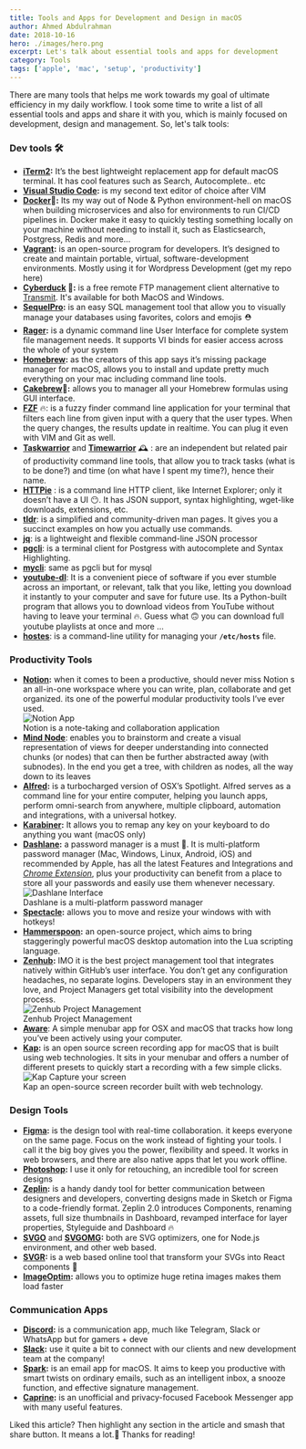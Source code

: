 ```yaml
---
title: Tools and Apps for Development and Design in macOS
author: Ahmed Abdulrahman
date: 2018-10-16
hero: ./images/hero.png
excerpt: Let's talk about essential tools and apps for development
category: Tools
tags: ['apple', 'mac', 'setup', 'productivity']
---
```

There are many tools that helps me work towards my goal of ultimate efficiency in my daily workflow. I took some time to write a list of all essential tools and apps and share it with you, which is mainly focused on development, design and management. So, let's talk tools:

### Dev tools 🛠
- **[iTerm2](https://www.iterm2.com/):** It’s the best lightweight replacement app for default macOS terminal. It has cool features such as Search, Autocomplete.. etc
- **[Visual Studio Code](https://code.visualstudio.com/):** is my second text editor of choice after VIM
- **[Docker](https://www.docker.com/)🐬:** Its my way out of Node & Python environment-hell on macOS when building microservices and also for environments to run CI/CD pipelines in. Docker make it easy to quickly testing something locally on your machine without needing to install it, such as Elasticsearch, Postgress, Redis and more…
- **[Vagrant](https://www.vagrantup.com/):** is an open-source program for developers. It’s designed to create and maintain portable, virtual, software-development environments. Mostly using it for Wordpress Development (get my repo here)
- **[Cyberduck](https://cyberduck.io/) 🐣:** is a free remote FTP management client alternative to [Transmit](https://panic.com/transmit/). It's available for both MacOS and Windows.
- **[SequelPro](http://www.sequelpro.com/):** is an easy SQL management tool that allow you to visually manage your databases using favorites, colors and emojis ⛑
- **[Rager](https://ranger.github.io/):** is a dynamic command line User Interface for complete system file management needs. It supports VI binds for easier access across the whole of your system
- **[Homebrew](https://brew.sh/):** as the creators of this app says it’s missing package manager for macOS, allows you to install and update pretty much everything on your mac including command line tools.
- **[Cakebrew](https://www.cakebrew.com/)🎂:** allows you to manager all your Homebrew formulas using GUI interface.
- **[FZF](https://github.com/junegunn/fzf)** 🔥: is a fuzzy finder command line application for your terminal that filters each line from given input with a query that the user types. When the query changes, the results update in realtime. You can plug it even with VIM and Git as well.
- **[Taskwarrior](https://taskwarrior.org/)** and **[Timewarrior](https://timewarrior.net/)** 🕰 : are an independent but related pair of productivity command line tools, that allow you to track tasks (what is to be done?) and time (on what have I spent my time?), hence their name.
- **[HTTPie](https://httpie.org/)** : is a command line HTTP client, like Internet Explorer; only it doesn’t have a UI 😶. It has JSON support, syntax highlighting, wget-like downloads, extensions, etc.
- **[tldr](https://tldr.sh/)**: is a simplified and community-driven man pages. It gives you a succinct examples on how you actually use commands.
- **[jq](https://stedolan.github.io/jq/)**: is a lightweight and flexible command-line JSON processor
- **[pgcli](https://github.com/dbcli/pgcli)**: is a terminal client for Postgress with autocomplete and Syntax Highlighting.
- **[mycli](https://github.com/dbcli/mycli)**: same as pgcli but for mysql
- **[youtube-dl](https://ytdl-org.github.io/youtube-dl/index.html)**: It is a convenient piece of software if you ever stumble across an important, or relevant, talk that you like, letting you download it instantly to your computer and save for future use. Its a Python-built program that allows you to download videos from YouTube without having to leave your terminal 🔥. Guess what 🙃 you can download full youtube playlists at once and more …
- **[hostes](https://github.com/cbednarski/hostess)**: is a command-line utility for managing your **`/etc/hosts`** file.

### Productivity Tools
- **[Notion](https://www.notion.so/):** when it comes to been a productive, should never miss Notion s an all-in-one workspace where you can write, plan, collaborate and get organized. its one of the powerful modular productivity tools I’ve ever used.
  <div class="Image__Small">
    <img src="./images/notion.png" alt="Notion App" />
    <figcaption>Notion is a note-taking and collaboration application</figcaption>
  </div>
- **[Mind Node](https://mindnode.com/)**: enables you to brainstorm and create a visual representation of views for deeper understanding into connected chunks (or nodes) that can then be further abstracted away (with subnodes). In the end you get a tree, with children as nodes, all the way down to its leaves
- **[Alfred](https://www.alfredapp.com/):** is a turbocharged version of OSX’s Spotlight. Alfred serves as a command line for your entire computer, helping you launch apps, perform omni-search from anywhere, multiple clipboard, automation and integrations, with a universal hotkey.
- **[Karabiner](https://pqrs.org/osx/karabiner/):** It allows you to remap any key on your keyboard to do anything you want (macOS only)
- **[Dashlane](https://www.dashlane.com/):** a password manager is a must 🔐. It is multi-platform password manager (Mac, Windows, Linux, Android, iOS) and recommended by Apple, has all the latest Features and Integrations and *[Chrome Extension](https://chrome.google.com/webstore/detail/dashlane-password-manager/fdjamakpfbbddfjaooikfcpapjohcfmg?hl=en)*, plus your productivity can benefit from a place to store all your passwords and easily use them whenever necessary.
  <div class="Image__Small">
    <img src="./images/dashlane.jpeg" alt="Dashlane Interface" />
    <figcaption>Dashlane is a multi-platform password manager</figcaption>
  </div>
- **[Spectacle](https://www.spectacleapp.com/):** allows you to move and resize your windows with with hotkeys!
- **[Hammerspoon](https://www.hammerspoon.org/):** an open-source project, which aims to bring staggeringly powerful macOS desktop automation into the Lua scripting language.
- **[Zenhub](https://www.zenhub.com/):** IMO it is the best project management tool that integrates natively within GitHub’s user interface. You don’t get any configuration headaches, no separate logins. Developers stay in an environment they love, and Project Managers get total visibility into the development process.
  <div class="Image__Small">
    <img src="./images/zenhub.jpeg" alt="Zenhub Project Management" />
    <figcaption>Zenhub Project Management</figcaption>
  </div>
- **[Aware](https://awaremac.com/)**: A simple menubar app for OSX and macOS that tracks how long you’ve been actively using your computer.
- **[Kap](https://getkap.co/):** is an open source screen recording app for macOS that is built using web technologies. It sits in your menubar and offers a number of different presets to quickly start a recording with a few simple clicks.
  <div class="Image__Small">
    <img src="./images/kap.png" alt="Kap Capture your screen" />
    <figcaption>Kap an open-source screen recorder built with web technology.</figcaption>
  </div>

### Design Tools
- **[Figma](https://www.figma.com/):** is the design tool with real-time collaboration. it keeps everyone on the same page. Focus on the work instead of fighting your tools. I call it the big boy gives you the power, flexibility and speed. It works in web browsers, and there are also native apps that let you work offline.
- **[Photoshop](https://www.adobe.com/products/photoshop.html):** I use it only for retouching, an incredible tool for screen designs
- **[Zeplin](https://zeplin.io/):** is a handy dandy tool for better communication between designers and developers, converting designs made in Sketch or Figma to a code-friendly format. Zeplin 2.0 introduces Components, renaming assets, full size thumbnails in Dashboard, revamped interface for layer properties, Styleguide and Dashboard 🔥
- **[SVGO](https://github.com/svg/svgo)** and **[SVGOMG](https://jakearchibald.github.io/svgomg/):** both are SVG optimizers, one for Node.js environment, and other web based.
- **[SVGR](https://github.com/smooth-code/svgr):** is a web based online tool that transform your SVGs into React components 🦁
- **[ImageOptim](https://imageoptim.com/mac):** allows you to optimize huge retina images makes them load faster

### Communication Apps
- **[Discord](https://discordapp.com/):** is a communication app, much like Telegram, Slack or WhatsApp but for gamers + deve
- **[Slack](https://slack.com/intl/en-se/):** use it quite a bit to connect with our clients and new development team at the company!
- **[Spark](https://sparkmailapp.com/):** is an email app for macOS. It aims to keep you productive with smart twists on ordinary emails, such as an intelligent inbox, a snooze function, and effective signature management.
- **[Caprine](https://github.com/sindresorhus/caprine):** is an unofficial and privacy-focused Facebook Messenger app with many useful features.

Liked this article? Then highlight any section in the article and smash that share button. It means a lot.🙌
Thanks for reading!
